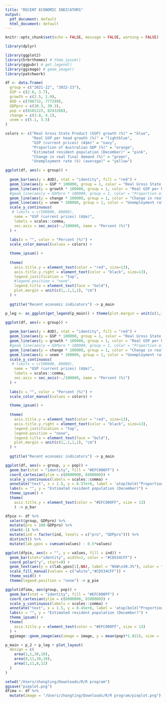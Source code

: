 ```yaml
---
title: "RECENT ECONOMIC INDICATORS"
output:
  pdf_document: default
  html_document: default
---
```


```r
knitr::opts_chunk$set(echo = FALSE, message = FALSE, warning = FALSE)
```

```r
library(dplyr)

library(ggplot2)
library(hrbrthemes) # them_ipsum()
library(ggpubr) # get_legend()
library(ggimage) # geom_image()
library(patchwork)

df <- data.frame(
  group = c("2021-22", "2022-23"),
  GSP = c(2.6, 3.7),
  growth = c(2.5, 1.9),
  AUD = c(706732, 777299),
  GDPpro = c(30.3, 30.3),
  pop = c(8101223, 8243268),
  change = c(3.8, 4.1),
  unem = c(5.1, 3.5)
)

colors <- c("Real Gross State Product (GSP) growth (%)" = "blue", 
            "Real GSP per head growth (%)" = "lightblue", 
            "GSP (current prices) (A$m)" = "navy",
            "Proportion of Australian GDP (%)" = "orange",
            "Estimated resident population (December)" = "pink",
            "Change in real final demand (%)" = "green",
            "Unemployment rate (%) (average)" = "yellow")

ggplot(df, aes(x = group)) +
  
  geom_bar(aes(y = AUD), stat = "identity", fill = "red") +
  geom_line(aes(y = GSP * 100000, group = 1, color = "Real Gross State Product (GSP) growth (%)"), size = 2) +
  geom_line(aes(y = growth * 100000, group = 1, color = "Real GSP per head growth (%)"), size = 2) +
  #geom_line(aes(y = GDPpro * 100000, group = 1, color = "Proportion of Australian GDP (%)"), size = 2) +
  geom_line(aes(y = change * 100000, group = 1, color = "Change in real final demand (%)"), size = 2) +
  geom_line(aes(y = unem * 100000, group = 1, color = "Unemployment rate (%) (average)"), size =2) +
  scale_y_continuous(
   # limits = c(500000, 80000),
    name = "GSP (current prices) (A$m)",
    labels = scales::comma,
    sec.axis = sec_axis(~./100000, name = "Percent (%)")
  ) +
  
  labs(x = "", color = "Percent (%)") +
  scale_color_manual(values = colors) +

  theme_ipsum() +
  
  theme(
    axis.title.y = element_text(color = "red", size=13),
    axis.title.y.right = element_text(color = "black", size=13),
    legend.justification = "top",
    #legend.position = "none",
    legend.title = element_text(face = "bold"),
    plot.margin = unit(c(1,.1,1,1), "cm")
  ) +
  
  ggtitle("Recent economic indicators") -> p_main

p_leg <- as_ggplot(get_legend(p_main)) + theme(plot.margin = unit(c(1,1,1,.1), "cm"))

ggplot(df, aes(x = group)) +
  
  geom_bar(aes(y = AUD), stat = "identity", fill = "red") +
  geom_line(aes(y = GSP * 100000, group = 1, color = "Real Gross State Product (GSP) growth (%)"), size = 2) +
  geom_line(aes(y = growth * 100000, group = 1, color = "Real GSP per head growth (%)"), size = 2) +
  #geom_line(aes(y = GDPpro * 100000, group = 1, color = "Proportion of Australian GDP (%)"), size = 2) +
  geom_line(aes(y = change * 100000, group = 1, color = "Change in real final demand (%)"), size = 2) +
  geom_line(aes(y = unem * 100000, group = 1, color = "Unemployment rate (%) (average)"), size =2) +
  scale_y_continuous(
   # limits = c(500000, 80000),
    name = "GSP (current prices) (A$m)",
    labels = scales::comma,
    sec.axis = sec_axis(~./100000, name = "Percent (%)")
  ) +
  
  labs(x = "", color = "Percent (%)") +
  scale_color_manual(values = colors) +

  theme_ipsum() +
  
  theme(
    axis.title.y = element_text(color = "red", size=13),
    axis.title.y.right = element_text(color = "black", size=13),
    legend.justification = "top",
    legend.position = "none",
    legend.title = element_text(face = "bold"),
    plot.margin = unit(c(1,.1,1,1), "cm")
  ) +
  
  ggtitle("Recent economic indicators") -> p_main

ggplot(df, aes(x = group, y = pop)) + 
  geom_bar(stat = "identity", fill = "#EFC000FF") +
  coord_cartesian(ylim = c(8000000, 8400000)) +
  scale_y_continuous(labels = scales::comma) + 
  annotate("text", x = 1.5, y = 8.37e+6, label = 'atop(bold("Proportion of Australian GDP (%)"))', size = 3, color = "#CD534CFF", parse = TRUE) +
  labs(x = "", y = "Estimated resident population (December)") +
  theme_ipsum() +
  theme(
    axis.title.y = element_text(color = "#EFC000FF", size = 13)
    ) -> p_bar

dfpie <- df %>%
  select(group, GDPpro) %>%
  mutate(pro = 100-GDPpro) %>%
  stack(-1) %>% 
  mutate(ind = factor(ind, levels = c("pro", "GDPpro"))) %>%
  distinct() %>%
  mutate(lab.ypos = cumsum(values) - 0.5*values)

ggplot(dfpie, aes(x = "", y = values, fill = ind)) +
  geom_bar(stat="identity", width=1, color = "#CD534CFF") +
  coord_polar("y", start=0) +
  geom_text(aes(y = c(lab.ypos[1],NA), label = "NSW\n30.3%"), color = "white", size = 15) + # size = 2.5
  scale_fill_manual(values = c("white","#CD534CFF")) +
  theme_void() +
  theme(legend.position = "none") -> p_pie

ggplot(dfima, aes(group, pop)) +
  geom_bar(stat = "identity", fill = "#EFC000FF") + 
  coord_cartesian(ylim = c(8000000, 8500000)) +
  scale_y_continuous(labels = scales::comma) + 
  annotate("text", x = 1.5, y = 8.45e+6, label = 'atop(bold("Proportion of Australian GDP (%)"))', size = 5, color = "#CD534CFF", parse = TRUE) +
  labs(x = "", y = "Estimated resident population (December)") +
  theme_ipsum() +
  theme(
    axis.title.y = element_text(color = "#EFC000FF", size = 13)
  ) +
  ggimage::geom_image(aes(image = image, y = mean(pop)*1.022), size = .4) -> p_2

p_main + p_2 + p_leg + plot_layout(
  design = c(
    area(1,1,30,10),
    area(8,11,30,18),
    area(1,11,8,12)
  )
) 

setwd("/Users/zhangting/Downloads/R/R program")
ggsave("pieplot.png")
dfima <- df %>%
  mutate(image = "/Users/zhangting/Downloads/R/R program/pieplot.png")

```
